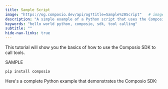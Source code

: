 ```yaml
---
title: Sample Script
image: "https://og.composio.dev/api/og?title=Sample%20Script"   # image for socials
description: "A simple example of a Python script that uses the Composio SDK to call tools."
keywords: "hello world python, composio, sdk, tool calling"
subtitle: ""
hide-nav-links: true
---
```


This tutorial will show you the basics of how to use the Composio SDK to call tools.

SAMPLE

```bash
pip install composio
```

Here's a complete Python example that demonstrates the Composio SDK:

<SnippetCode
  src="fern/snippets/examples/sample-script/sample-script.py"
  startLine={1}
  title="Setting up Composio and OpenAI"
  highlightStart={17}
  highlightEnd={19}
/>

